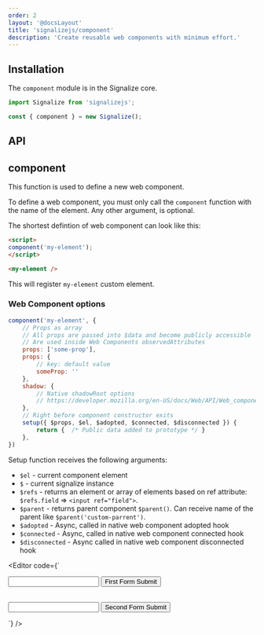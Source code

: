 ```yaml
---
order: 2
layout: '@docsLayout'
title: 'signalizejs/component'
description: 'Create reusable web components with minimum effort.'
---
```



## Installation
The `component` module is in the Signalize core.

```js
import Signalize from 'signalizejs';

const { component } = new Signalize();
```

## API

## component
This function is used to define a new web component.

To define a web component, you must only call the `component` function with the name of the element. Any other argument, is optional.

The shortest defintion of web component can look like this:
```html
<script>
component('my-element');
</script>

<my-element />
```
This will register `my-element` custom element.

### Web Component options

```js
component('my-element', {
	// Props as array
	// All props are passed into $data and become publicly accessible
	// Are used inside Web Components observedAttributes
	props: ['some-prop'],
	props: {
		// key: default value
		someProp: ''
	},
	shadow: {
		// Native shadowRoot options
		// https://developer.mozilla.org/en-US/docs/Web/API/Web_components#api.shadowroot
	},
	// Right before component constructor exits
	setup({ $props, $el, $adopted, $connected, $disconnected }) {
		return {  /* Public data added to prototype */ }
	},
})
```

Setup function receives the following arguments:
- `$el` - current component element
- `$` - current signalize instance
- `$refs` - returns an element or array of elements based on ref attribute: `$refs.field` => `<input ref="field">`.
- `$parent` - returns parent component `$parent()`. Can receive name of the parent like `$parent('custom-parrent')`.
- `$adopted` - Async, called in native web component adopted hook
- `$connected` - Async, called in native web component connected hook
- `$disconnected` - Async called in native web component disconnected hook

<Editor code={`
<my-form>
	<form ref="form">
		<input ref="text">
		<button>First Form Submit</button>
	</form>
</my-form>

<br>

<my-form>
	<form ref="form">
		<input ref="text">
		<button>Second Form Submit</button>
	</form>
</my-form>

<script type="module">

const { component } = new Signalize();

// Because there are two scope="my-form"
// This defined scope will be inited twice
// for each matched element
component('my-form', {
	setup({ $el, $refs, cleanup  }) {
		$refs.form.onsubmit = () => {
			alert($refs.text.value);
		}
	}
});
</script>
`} />
